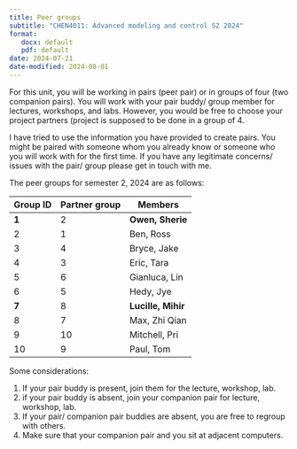 ```yaml
---
title: Peer groups
subtitle: "CHEN4011: Advanced modeling and control S2 2024"
format:
   docx: default
   pdf: default
date: 2024-07-21
date-modified: 2024-08-01
---
```


For this unit, you will be working in pairs (peer pair) or in groups of four
(two companion pairs). You will work with your pair buddy/ group member for
lectures, workshops, and labs. However, you would be free to choose your
project partners (project is supposed to be done in a group of 4. 

I have tried to use the information you have provided to create pairs. You
might be paired with someone whom you already know or someone who you will work
with for the first time.  If you have any legitimate concerns/ issues with the
pair/ group please get in touch with me. 

The peer groups for semester 2, 2024 are as follows: 

| Group ID | Partner group | Members | 
|- |- |- | 
| **1**| 2 | **Owen, Sherie** | 
| 2 | 1 | Ben, Ross | 
| 3 | 4 | Bryce, Jake | 
| 4 | 3 | Eric, Tara|
| 5 | 6 | Gianluca, Lin | 
| 6 | 5 | Hedy, Jye | 
| **7** | 8 | **Lucille, Mihir** | 
| 8 | 7 | Max, Zhi Qian | 
| 9 | 10 | Mitchell, Pri |
| 10 | 9 | Paul, Tom | 

Some considerations: 

1. If your pair buddy is present, join them for the lecture, workshop, lab.
2. if your pair buddy is absent, join your companion pair for lecture,
   workshop, lab.
3. If your pair/ companion pair buddies are absent, you are free to regroup
   with others. 
4. Make sure that your companion pair and you sit at adjacent computers. 


